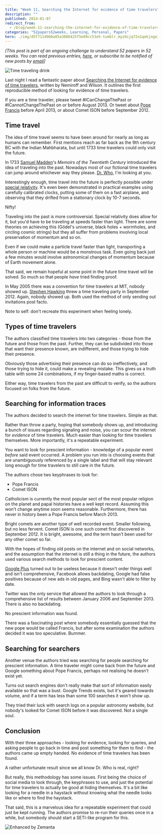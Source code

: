 ```yaml
---
title: "Week 11, Searching the Internet for evidence of time travelers"
description: ""
published: 2014-01-07
redirect_from:
  - /blog/week-11-searching-the-internet-for-evidence-of-time-travelers/swizec/6479
categories: "52papers52weeks, Learning, Personal, Papers"
hero: ./img/d5f7114960a05a3086425f5e09cc53e5-tumblr_myz0ijq72o1qekjngo1_500.jpg
---
```


_\[This post is part of an ongoing challenge to understand 52 papers in 52 weeks. You can read previous entries, [here](https://swizec.com/blog/category/52-papers-in-52-weeks), or subscribe to be notified of new posts by [email](http://swiz.ec/52papers-list)]_

![Time traveling drink](./img/d5f7114960a05a3086425f5e09cc53e5-tumblr_myz0ijq72o1qekjngo1_500.jpg)

Last night I read a fantastic paper about [Searching the Internet for evidence of time travelers](http://arxiv.org/abs/1312.7128), written by Nemiroff and Wilson. It outlines the first reproducible method of looking for evidence of time travelers.

If you are a time traveler, please tweet #ICanChangeThePast or #ICannotChangeThePast on or before August 2013. Or tweet about [Pope Francis](http://en.wikipedia.org/wiki/Pope) before April 2013, or about Comet ISON before September 2012.

## Time travel

The idea of time travel seems to have been around for nearly as long as humans can remember. First mentions reach as far back as the 9th century BC with the Indian Mahbharata, but until 1733 time travelers could only visit the future.

In 1733 [Samuel Madden](http://en.wikipedia.org/wiki/Samuel_Madden)'s _Memoirs of the Twentieth Century_ introduced the idea of traveling into the past. Nowadays most of our fictional time travelers can jump around whichever way they please. [Dr. Who](http://en.wikipedia.org/wiki/Doctor_Who), I'm looking at you.

Interestingly enough, time travel into the future is perfectly possible under [special relativity](http://en.wikipedia.org/wiki/Special_relativity). It's even been demonstrated in practical examples using carefully calibrated clocks, putting some of them on a fast airplane, and observing that they drifted from a stationary clock by 10-7 seconds.

Nifty!

Traveling into the past is more controversial. Special relativity does allow for it, but you'd have to be traveling at speeds faster than light. There are some theories on achieving this (Gödel's universe, black holes + wormholes, and circling cosmic strings) but they all suffer from problems involving local preservation of momentum and so on.

Even if we could make a particle travel faster than light, transporting a whole person or machine would be a monstrous task. Even going back just a few minutes would involve astronomical changes of momentum because of Earth movement alone.

That said, we remain hopeful at some point in the future time travel will be solved. So much so that people _have_ tried finding proof.

In May 2005 there was a convention for time travelers at MIT, nobody showed up. [Stephen Hawking](http://www.hawking.org.uk/) threw a time traveling party in September 2012. Again, nobody showed up. Both used the method of only sending out invitations post facto.

Note to self: don't recreate this experiment when feeling lonely.

## Types of time travelers

The authors classified time travelers into two categories - those from the future and those from the past. Further, they can be subdivided into those that want their presence known, are indifferent, and those trying to hide their presence.

Obviously those advertising their presence can do so ineffectively, and those trying to hide it, could make a revealing mistake. This gives us a truth table with some 24 combinations, if my finger-based maths is correct.

Either way, time travelers from the past are difficult to verify, so the authors focused on folks from the future.

## Searching for information traces

The authors decided to search the internet for time travelers. Simple as that.

Rather than throw a party, hoping that somebody shows up, and introducing a bunch of issues regarding signaling and noise, you can scour the internet for _evidence_ of time travelers. Much easier than looking for time travelers themselves. More importantly, it's a repeatable experiment.

You want to look for prescient information - knowledge of a popular event _before_ said event occurred. A problem you run into is choosing events that are unambiguously referenced by a single label and that will stay relevant long enough for time travelers to still care in the future.

The authors chose two keyphrases to look for:

- Pope Francis
- Comet ISON

Catholicism is currently the most popular sect of the most popular religion on the planet and papal histories have a well kept record. Assuming this won't change anytime soon seems reasonable. Furthermore, there has never in history been a Pope Francis before March 2013.

Bright comets are another type of well recorded event. Smaller following, but no less fervent. Comet ISON is one such comet first discovered in September 2012. It is bright, awesome, and the term hasn't been used for any other comet so far.

With the hopes of finding old posts on the internet and on social networks, and the assumption that the internet is still a thing in the future, the authors used various search methods to look for prescient content.

[Google Plus](https://plus.google.com/) turned out to be useless because it doesn't order things well and isn't comprehensive, Facebook allows backdating, Google had false positives because of new ads in old pages, and Bing wasn't able to filter by date.

Twitter was the only service that allowed the authors to look through a comprehensive list of results between January 2006 and September 2013. There is also no backdating.

No prescient information was found.

There was a fascinating post where somebody essentially guessed that the new pope would be called Francis, but after some examination the authors decided it was too speculative. Bummer.

## Searching for searchers

Another venue the authors tried was searching for people searching for prescient information. A time traveler might come back from the future and Google something about Pope Francis, perhaps not realising he doesn't exist yet.

Turns out search engines don't really make that sort of information easily available so that was a bust. Google Trends exists, but it's geared towards volume, and if a term has less than some 100 searches it won't show up.

They tried their luck with search logs on a popular astronomy website, but nobody's looked for Comet ISON before it was discovered. Not a single soul.

## Conclusion

With their three approaches - looking for evidence, looking for queries, and asking people to go back in time and post something for them to find - the authors came up empty handed. No evidence of time travelers has been found.

A rather unfortunate result since we all know Dr. Who is real, right?

But really, this methodology has some issues. First being the choice of social media to look through, the keyphrases to use, and just the potential for time travelers to actually be good at hiding themselves. It's a bit like looking for a needle in a haystack without knowing what the needle looks like or where to find the haystack.

That said, this is a marvelous idea for a repeatable experiment that could just be kept running. The authors promise to re-run their queries once in a while, but somebody should start a SETI-like program for this.

![Enhanced by Zemanta](https://img.zemanta.com/zemified_e.png?x-id=fbed68fa-ca69-4970-a3cb-85528ec9eed9)